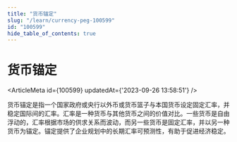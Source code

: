 ```yaml
---
title: "货币锚定"
slug: "/learn/currency-peg-100599"
id: "100599"
hide_table_of_contents: true
---
```



# 货币锚定

<ArticleMeta id={100599} updatedAt={'2023-09-26 13:58:51'} />
<div className='border-solid border-b border-t-0 my-4 border-[var(--ifm-color-gray-300)]' />

货币锚定是指一个国家政府或央行以外币或货币篮子与本国货币设定固定汇率，并稳定国际间的汇率。汇率是一种货币与其他货币之间的价值对比。一些货币是自由浮动的，汇率根据市场的供求关系而波动，而另一些货币是固定汇率，并以另一种货币为锚定。锚定提供了企业规划中的长期汇率可预测性，有助于促进经济稳定。
